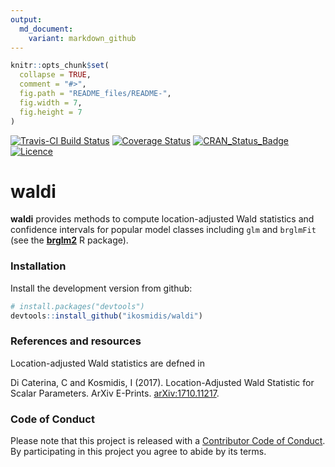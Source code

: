 ```yaml
---
output:
  md_document:
    variant: markdown_github
---
```


```r
knitr::opts_chunk$set(
  collapse = TRUE,
  comment = "#>",
  fig.path = "README_files/README-",
  fig.width = 7,
  fig.height = 7
)
```

[![Travis-CI Build Status](https://travis-ci.org/ikosmidis/waldi.svg?branch=master)](https://travis-ci.org/ikosmidis/waldi)
[![Coverage Status](https://img.shields.io/codecov/c/github/ikosmidis/waldi/master.svg)](https://codecov.io/github/ikosmidis/waldi?branch=master)
[![CRAN\_Status\_Badge](https://www.r-pkg.org/badges/version/waldi)](https://cran.r-project.org/package=waldi)
[![Licence](https://img.shields.io/badge/licence-GPL--3-blue.svg)](https://www.gnu.org/licenses/gpl-3.0.en.html)

waldi
======

**waldi** provides methods to compute location-adjusted Wald statistics and confidence intervals for popular model classes including `glm` and `brglmFit` (see the [**brglm2**](https://cran.r-project.org/package=brglm2) R package).

### Installation

Install the development version from github:

``` r
# install.packages("devtools")
devtools::install_github("ikosmidis/waldi")
```

### References and resources
Location-adjusted Wald statistics are defned in

Di Caterina, C and Kosmidis, I (2017). Location-Adjusted Wald Statistic for Scalar Parameters. ArXiv E-Prints. [arXiv:1710.11217](https://arxiv.org/abs/1710.11217).

### Code of Conduct

Please note that this project is released with a [Contributor Code of Conduct](CONDUCT.md). By participating in this project you agree to abide by its terms.
